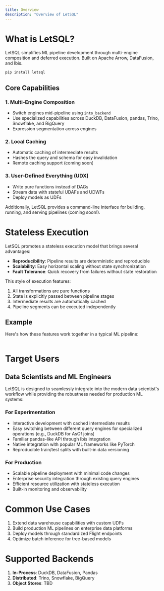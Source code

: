 ```yaml
---
title: Overview
description: "Overview of LetSQL"
---
```


# What is LetSQL?

LetSQL simplifies ML pipeline development through multi-engine composition and deferred execution. Built on Apache Arrow, DataFusion, and Ibis.

```bash
pip install letsql
```

## Core Capabilities

### 1. Multi-Engine Composition

- Switch engines mid-pipeline using `into_backend`
- Use specialized capabilities across DuckDB, DataFusion, pandas, Trino, Snowflake, and BigQuery
- Expression segmentation across engines

### 2. Local Caching

- Automatic caching of intermediate results
- Hashes the query and schema for easy invalidation
- Remote caching support (coming soon)

### 3. User-Defined Everything (UDX)

- Write pure functions instead of DAGs
- Stream data with stateful UDAFs and UDWFs
- Deploy models as UDFs

Additionally, LetSQL provides a command-line interface for building, running, and serving pipelines (coming soon!).

# Stateless Execution

LetSQL promotes a stateless execution model that brings several advantages:

- **Reproducibility**: Pipeline results are deterministic and reproducible
- **Scalability**: Easy horizontal scaling without state synchronization
- **Fault Tolerance**: Quick recovery from failures without state restoration

 This style of execution features:

1. All transformations are pure functions
2. State is explicitly passed between pipeline stages
3. Intermediate results are automatically cached
4. Pipeline segments can be executed independently

## Example

Here's how these features work together in a typical ML pipeline:

```python

```

# Target Users

## Data Scientists and ML Engineers

LetSQL is designed to seamlessly integrate into the modern data scientist's workflow while providing the robustness needed for production ML systems:

### For Experimentation

- Interactive development with cached intermediate results
- Easy switching between different query engines for specialized operations (e.g., DuckDB for AsOf joins)
- Familiar pandas-like API through Ibis integration
- Native integration with popular ML frameworks like PyTorch
- Reproducible train/test splits with built-in data versioning

### For Production

- Scalable pipeline deployment with minimal code changes
- Enterprise security integration through existing query engines
- Efficient resource utilization with stateless execution
- Built-in monitoring and observability

# Common Use Cases

1. Extend data warehouse capabilities with custom UDFs
2. Build production ML pipelines on enterprise data platforms
3. Deploy models through standardized Flight endpoints
4. Optimize batch inference for tree-based models

# Supported Backends

1. **In-Process**: DuckDB, DataFusion, Pandas
2. **Distributed**: Trino, Snowflake, BigQuery
3. **Object Stores**: TBD